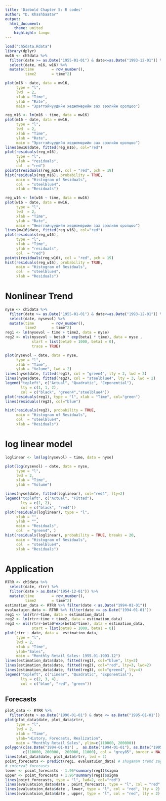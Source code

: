 ```yaml
---
title: 'Diebold Chapter 5: R codes'
author: "D. Khashbaatar"
output:
  html_document:
    theme: united
    highlight: tango
---
```



```r
load("ch5data.Rdata")
library(dplyr)
mw16 <- ch5data %>% 
  filter(date >= as.Date("1955-01-01") & date<=as.Date("1993-12-01")) %>% 
  select(date, m16, w16) %>% 
  mutate(time        = row_number(), 
         time2       = time^2)
```

```r
plot(m16 ~ date, data = mw16, 
     type = "l", 
     lwd  = 2, 
     xlab = "Time", 
     ylab = "Rate", 
     main = "Эрэгтэйчүүдийн хөдөлмөрийн зах зээлийн оролцоо")
```

```r
reg_m16 <- lm(m16 ~ time, data = mw16)
plot(m16 ~ date, data = mw16, 
     type = "l", 
     lwd  = 2, 
     xlab = "Time", 
     ylab = "Rate", 
     main = "Эрэгтэйчүүдийн хөдөлмөрийн зах зээлийн оролцоо")
lines(mw16$date, fitted(reg_m16), col="red")
plot(residuals(reg_m16), 
     type = "l", 
     ylab = "residuals",
     col  = "red")
points(residuals(reg_m16), col = "red", pch = 19)
hist(residuals(reg_m16), probability = TRUE, 
     main = "Histogram of Residuals", 
     col  = "steelblue4", 
     xlab = "Residuals")

```


```r
reg_w16 <- lm(w16 ~ time, data = mw16)
plot(w16 ~ date, data = mw16, 
     type = "l", 
     lwd  = 2, 
     xlab = "Time", 
     ylab = "Rate", 
     main = "Эмэгтэйчүүдийн хөдөлмөрийн зах зээлийн оролцоо")
lines(mw16$date, fitted(reg_w16), col="red")
plot(residuals(reg_w16), 
     type = "l", 
     xlab = "Time",
     ylab = "residuals",
     col  = "red")
points(residuals(reg_w16), col = "red", pch = 19)
hist(residuals(reg_w16), probability = TRUE, 
     main = "Histogram of Residuals", 
     col  = "steelblue4", 
     xlab = "Residuals")
```

# Nonlinear Trend

```r
nyse <- ch5data %>% 
  filter(date >= as.Date("1955-01-01") & date<=as.Date("1993-12-01")) %>% 
  select(date, nysevol) %>% 
  mutate(time        = row_number(), 
         time2       = time^2)
reg1 <- lm(nysevol ~ time + time2, data = nyse)
reg2 <- nls(nysevol ~ beta0 * exp(beta1 * time), data = nyse , 
            start = list(beta0 = 1000, beta1 = 0),
            trace = TRUE)
```

```r
plot(nysevol ~ date, data = nyse, 
     type = "l",
     xlab = "Time", 
     ylab = "Volume", lwd = 2)
lines(nyse$date, fitted(reg1), col = "green4", lty = 2, lwd = 2)
lines(nyse$date, fitted(reg2), col = "steelblue4", lty = 3, lwd = 2)
legend("topleft", c("Actual", "Quadratic", "Exponential"),
       lty = c(1, 1, 2), 
       col = c("black", "green4","steelblue4"))
plot(residuals(reg1), type = "l", xlab = "Time", col="green")
lines(residuals(reg2), col="blue")

hist(residuals(reg2), probability = TRUE,  
     main = "Histogram of Residuals", 
     col  = "steelblue4", 
     xlab = "Residuals")

```



# log linear model

```r
loglinear <- lm(log(nysevol) ~ time, data = nyse)

plot(log(nysevol) ~ date, data = nyse, 
     type = "l", 
     lwd = 2, 
     xlab = "Time", 
     ylab = "Volume")

lines(nyse$date, fitted(loglinear), col="red4", lty=2)
legend("topleft", c("Actual", "Fitted"), 
       lty = c(1, 2), 
       col = c("black", "red4"))
plot(residuals(loglinear), type = "l", 
     xlab = "", 
     ylab = "", 
     main = "Residuals", 
     col  = "green4", )
hist(residuals(loglinear), probability = TRUE, breaks = 20, 
     main = "Histogram of Residuals", 
     col  = "steelblue4", 
     xlab = "Residuals")

```

# Application
```r
RTRR <- ch5data %>% 
  select(date, rtrr) %>% 
  filter(date > as.Date("1954-12-01")) %>% 
  mutate(time        = row_number(), 
         time2       = time^2)
estimation_data <- RTRR %>% filter(date < as.Date("1994-01-01"))
evaluatuion_data <- RTRR %>% filter(date >= as.Date("1994-01-01"))
reg1 <- lm(rtrr~time, data = estimation_data)
reg2 <- lm(rtrr~time + time2, data = estimation_data)
reg3 <- nls(rtrr~beta0*exp(beta1*time), data = estimation_data,
            start = list(beta0 = 1000, beta1 = 0))
plot(rtrr ~ date, data =  estimation_data, 
     type = "l", 
     lwd = 2, 
     xlab = "Time", 
     ylab="Sales",
     main = "Monthly Retail Sales: 1955.01-1993.12")
lines(estimation_data$date, fitted(reg1), col="blue", lty=2)
lines(estimation_data$date, fitted(reg2), col="red", lty=3, lwd=2)
lines(estimation_data$date, fitted(reg3), col="green4", lty=4)
legend("topleft", c("Linear", "Quadratic", "Exponential"), 
       lty = c(2, 3, 4), 
       col = c("blue", "red", "green"))

```

## Forecasts

```r
plot_data <- RTRR %>% 
  filter(date > as.Date("1990-01-01") & date <= as.Date("1995-01-01"))
plot(plot_data$date, plot_data$rtrr,  
     type = "l", 
     lwd = 2, 
     xlab = "Time", 
     ylab="History, Forecasts, Realization",
     main = "Monthly Retail Sales", ylim=c(110000, 200000))
polygon(c(as.Date("1994-01-01") ,  as.Date("1994-01-01"), as.Date("1995-01-01"), as.Date("1995-01-01")), 
        c(110000, 200000,  200000, 11000), col = "grey85", border = NA)
lines(plot_data$date, plot_data$rtrr, lwd = 2) 
point_forecasts <- predict(reg1, evaluatuion_data) # shugaman trend zagvariin taamaglal
# interval forecasts
lower <- point_forecasts - 1.96*summary(reg1)$sigma
upper <- point_forecasts + 1.96*summary(reg1)$sigma
lines(point_forecasts, type = "l", lwd=2, col="red")
lines(evaluatuion_data$date , point_forecasts, type = "l", col = "red", lwd=2, lty=2)
lines(evaluatuion_data$date , lower, type = "l", col = "red", lty = 2)
lines(evaluatuion_data$date , upper, type = "l", col = "red", lty = 2)
```

